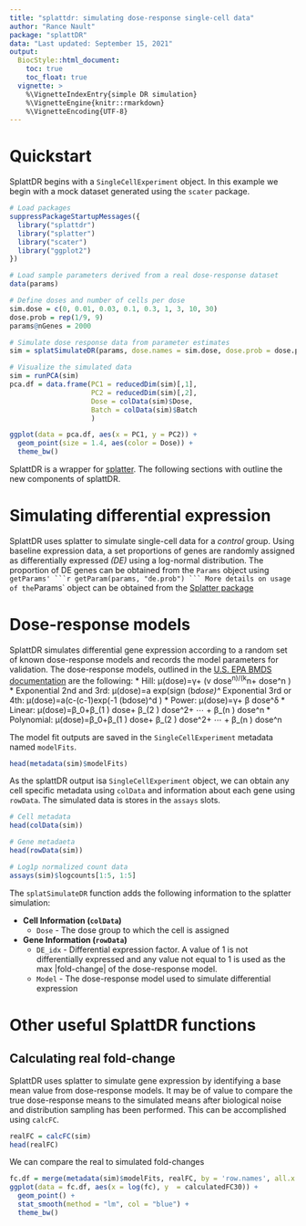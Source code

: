 ---
title: "splattdr: simulating dose-response single-cell data"
author: "Rance Nault"
package: "splattDR"
data: "Last updated: September 15, 2021"
output: 
  BiocStyle::html_document:
    toc: true
    toc_float: true
  vignette: >
    %\VignetteIndexEntry{simple DR simulation}
    %\VignetteEngine{knitr::rmarkdown}
    %\VignetteEncoding{UTF-8}
---

# Quickstart
SplattDR begins with a `SingleCellExperiment` object. In this example we begin with a mock dataset generated using the `scater` package.  

```{r quick-start}
# Load packages
suppressPackageStartupMessages({
  library("splattdr")
  library("splatter")
  library("scater")
  library("ggplot2")
})

# Load sample parameters derived from a real dose-response dataset
data(params)

# Define doses and number of cells per dose
sim.dose = c(0, 0.01, 0.03, 0.1, 0.3, 1, 3, 10, 30)
dose.prob = rep(1/9, 9)
params@nGenes = 2000

# Simulate dose response data from parameter estimates
sim = splatSimulateDR(params, dose.names = sim.dose, dose.prob = dose.prob, verbose = FALSE)

# Visualize the simulated data
sim = runPCA(sim)
pca.df = data.frame(PC1 = reducedDim(sim)[,1], 
                    PC2 = reducedDim(sim)[,2],
                    Dose = colData(sim)$Dose,
                    Batch = colData(sim)$Batch
                    )

ggplot(data = pca.df, aes(x = PC1, y = PC2)) +
  geom_point(size = 1.4, aes(color = Dose)) +
  theme_bw()
```

SplattDR is a wrapper for [splatter](https://github.com/Oshlack/splatter). The following sections with outline the new components of splattDR.


# Simulating differential expression

SplattDR  uses splatter to simulate single-cell data for a _control_ group. Using baseline expression data, a set proportions of genes are randomly assigned as differentially expressed _(DE)_ using a log-normal distribution. The proportion of DE genes can be obtained from the `Params` object using `getParams'
```{r}
getParam(params, "de.prob")
```
More details on usage of the `Params` object can be obtained from the [Splatter package](https://github.com/Oshlack/splatter)

# Dose-response models

SplattDR simulates differential gene expression according to a random set of known dose-response models and records the model parameters for validation. The dose-response models, outlined in the [U.S. EPA BMDS documentation](https://www.epa.gov/bmds) are the following:
* Hill:   μ(dose)=γ+ (v dose^n)/(k^n+ dose^n )
* Exponential 2nd and 3rd:    μ(dose)=a exp⁡(sign (b*dose)^
* Exponential 3rd or 4th:     μ(dose)=a(c-(c-1)exp⁡(-1 (bdose)^d )
* Power:    μ(dose)=γ+ β dose^δ
* Linear:   μ(dose)=β_0+β_(1 ) dose+ β_(2 ) dose^2+ ⋯ + β_(n ) dose^n
* Polynomial:   μ(dose)=β_0+β_(1 ) dose+ β_(2 ) dose^2+ ⋯ + β_(n ) dose^n

The model fit outputs are saved in the `SingleCellExperiment` metadata named `modelFits`. 
```{r}
head(metadata(sim)$modelFits)
```
 As the splattDR output isa `SingleCellExperiment` object, we can obtain any cell specific metadata using `colData` and information about each gene using `rowData`. The simulated data is stores in the `assays` slots. 
```{r}
# Cell metadata
head(colData(sim))

# Gene metadaeta
head(rowData(sim))

# Log1p normalized count data
assays(sim)$logcounts[1:5, 1:5]
```

The `splatSimulateDR` function adds the following information to the splatter simulation:

* **Cell Information (`colData`)**
  * `Dose` - The dose group to which the cell is assigned
* **Gene Information (`rowData`)**
  * `DE_idx` - Differential expression factor. A value of 1 is not differentially expressed and any value not equal to 1 is used as the max |fold-change| of the dose-response model.
  * `Model` - The dose-response model used to simulate differential expression


# Other useful SplattDR functions

## Calculating real fold-change
SplattDR uses splatter to simulate gene expression by identifying a base mean value from dose-response models. It may be of value to compare the true dose-response means to the simulated means after biological noise and distribution sampling has been performed. This can be accomplished using `calcFC`.
```{r}
realFC = calcFC(sim)
head(realFC)
```

We can compare the real to simulated fold-changes
```{r}
fc.df = merge(metadata(sim)$modelFits, realFC, by = 'row.names', all.x = TRUE)
ggplot(data = fc.df, aes(x = log(fc), y  = calculatedFC30)) +
  geom_point() + 
  stat_smooth(method = "lm", col = "blue") +
  theme_bw()
```
